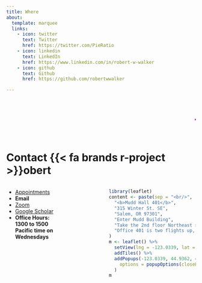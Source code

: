 ```yaml
---
title: Where
about:
  template: marquee
  links:
    - icon: twitter
      text: Twitter
      href: https://twitter.com/PieRatio
    - icon: linkedin
      text: LinkedIn
      href: https://www.linkedin.com/in/robert-w-walker
    - icon: github
      text: Github
      href: https://github.com/robertwwalker

---
```


<marquee scrollamount="10"><h1><p style="color:purple;">{{< fa brands r-project >}}obertwwalker.github.io <br></p></h1></marquee>


# Contact {{< fa brands r-project >}}obert

:::: {.columns}
::: {.column width="30%"}
- [Appointments](https://rww.youcanbook.me)
- <b>Email</b> <SCRIPT LANGUAGE="JavaScript">user = 'rwalker';site = 'willamette.edu';document.write('<a href=\"mailto:' + user + '@' + site + '\">');document.write(user + '@' + site + '</a>');</SCRIPT>
- [Zoom](https://willametteuniversity.zoom.us/my/robertwalker){target="_blank"}
- [Google Scholar](https://scholar.google.com/citations?user=FU8pL7sAAAAJ&hl)
- **Office Hours: 1300 to 1500 Pacific time on Wednesdays**
:::
::: {.column width="20%"}
        
:::
::: {.column width="50%"}
```r
library(leaflet)
content <- paste(sep = "<br/>",
  "<b>Mudd Hall 401</b>",
  "315 Winter St. SE",
  "Salem, OR 97301",
  "Enter Mudd Building",
  "Take the 2nd floor Northeast stairs",
  "Office 401 is two flights up, on Floor 4"
)
m <- leaflet() %>% 
  setView(lng = -123.0339, lat = 44.9362, zoom = 15) %>%
  addTiles() %>%
  addPopups(-123.0339, 44.9362, content,
    options = popupOptions(closeButton = FALSE)
  )
m
```

:::
::::
